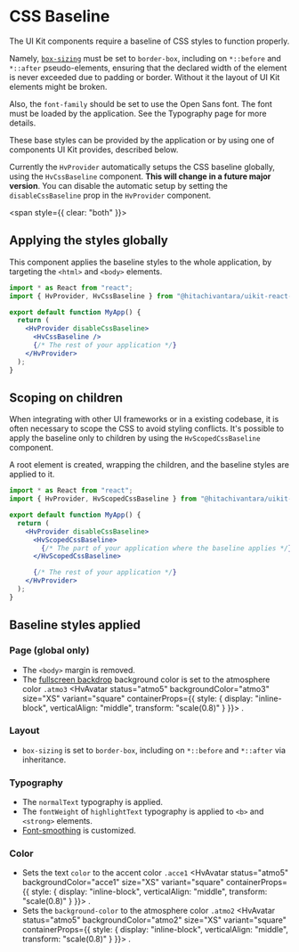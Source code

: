 

<Meta title="Foundation/CSS Baseline" />

# CSS Baseline

The UI Kit components require a baseline of CSS styles to function properly.

Namely, [`box-sizing`](https://developer.mozilla.org/en-US/docs/Web/CSS/box-sizing) must be set to `border-box`,
including on `*::before` and `*::after` pseudo-elements, ensuring that the declared width of the element
is never exceeded due to padding or border. Without it the layout of UI Kit elements might be broken.

Also, the `font-family` should be set to use the Open Sans font. The font must be loaded by the application.
See the <LinkTo kind="Foundation/Typography" story="Description" className="sbdocs sbdocs-a">Typography page</LinkTo> for more details.

These base styles can be provided by the application or by using one of components UI Kit provides, described below.

<div style={{ float: "left" }}>
  <Caution
    iconSize="M"
    color="supp4"
    style={{ display: "inline-block", textAlign: "center", verticalAlign: "top" }}
  />
</div>

Currently the `HvProvider` automatically setups the CSS baseline globally, using the
`HvCssBaseline` component. <strong>This will change in a future major version</strong>.
You can disable the automatic setup by setting the `disableCssBaseline` prop in the `HvProvider` component.

<span style={{ clear: "both" }}></span>

## Applying the styles globally

This component applies the baseline styles to the whole application, by targeting the `<html>` and `<body>` elements.

```jsx
import * as React from "react";
import { HvProvider, HvCssBaseline } from "@hitachivantara/uikit-react-core";

export default function MyApp() {
  return (
    <HvProvider disableCssBaseline>
      <HvCssBaseline />
      {/* The rest of your application */}
    </HvProvider>
  );
}
```

## Scoping on children

When integrating with other UI frameworks or in a existing codebase, it is often necessary to scope the CSS to avoid styling conflicts.
It's possible to apply the baseline only to children by using the `HvScopedCssBaseline` component.

A root element is created, wrapping the children, and the baseline styles are applied to it.

```jsx
import * as React from "react";
import { HvProvider, HvScopedCssBaseline } from "@hitachivantara/uikit-react-core";

export default function MyApp() {
  return (
    <HvProvider disableCssBaseline>
      <HvScopedCssBaseline>
        {/* The part of your application where the baseline applies */}
      </HvScopedCssBaseline>

      {/* The rest of your application */}
    </HvProvider>
  );
}
```

## Baseline styles applied

### Page (global only)

- The `<body>` margin is removed.
- The [fullscreen backdrop](https://developer.mozilla.org/en-US/docs/Web/CSS/::backdrop) background color is set to the atmosphere color `.atmo3` <HvAvatar status="atmo5" backgroundColor="atmo3" size="XS" variant="square" containerProps={{ style: { display: "inline-block", verticalAlign: "middle", transform: "scale(0.8)" } }}> </HvAvatar>.

### Layout

- `box-sizing` is set to `border-box`, including on `*::before` and `*::after` via inheritance.

### Typography

- The `normalText` typography is applied.
- The `fontWeight` of `highlightText` typography is applied to `<b>` and `<strong>` elements.
- [Font-smoothing](https://developer.mozilla.org/en-US/docs/Web/CSS/font-smooth) is customized.

### Color

- Sets the text `color` to the accent color `.acce1` <HvAvatar status="atmo5" backgroundColor="acce1" size="XS" variant="square" containerProps={{ style: { display: "inline-block", verticalAlign: "middle", transform: "scale(0.8)" } }}> </HvAvatar>.
- Sets the `background-color` to the atmosphere color `.atmo2` <HvAvatar status="atmo5" backgroundColor="atmo2" size="XS" variant="square" containerProps={{ style: { display: "inline-block", verticalAlign: "middle", transform: "scale(0.8)" } }}> </HvAvatar>.
